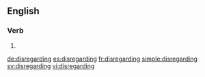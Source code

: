 ==English==

===Verb===
{{head|en}}

# {{present participle of|disregard}}

[[de:disregarding]]
[[es:disregarding]]
[[fr:disregarding]]
[[simple:disregarding]]
[[sv:disregarding]]
[[vi:disregarding]]